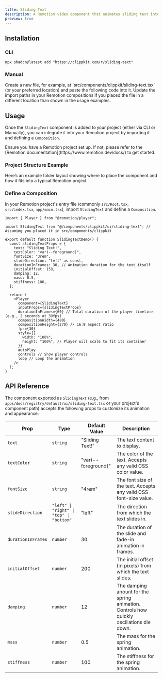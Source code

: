 ```yaml
---
title: Sliding Text
description: A Remotion video component that animates sliding text into the scene.
preview: true
---
```


<ComponentTabs name="sliding-text-demo" />

## Installation

### CLI

```package-install
npx shadcn@latest add "https://clippkit.com/r/sliding-text"
```

### Manual

<Steps>
  <Step>
    Create a new file, for example, at `src/components/clippkit/sliding-text.tsx` (or your preferred location) and paste the following code into it.
    <ComponentSource name="sliding-text" />
  </Step>
  <Step>Update the import paths in your Remotion compositions if you placed the file in a different location than shown in the usage examples.</Step>
</Steps>

## Usage

Once the `SlidingText` component is added to your project (either via CLI or Manually), you can integrate it into your Remotion project by importing it and defining a `Composition`.

<Callout title="Prerequisite">
  Ensure you have a Remotion project set up. If not, please refer to the
  [Remotion documentation](https://www.remotion.dev/docs/) to get started.
</Callout>

### Project Structure Example

Here’s an example folder layout showing where to place the component and how it fits into a typical Remotion project

<FileWrapper name="sliding-text">
  <Files>
    <Folder name="app" defaultOpen>
      <File name="main.tsx" />
    </Folder>
    <Folder name="components" defaultOpen>
      <Folder name="clippkit" defaultOpen>
        <File name="sliding-text.tsx" />
      </Folder>
    </Folder>
  </Files>
</FileWrapper>

### Define a Composition

In your Remotion project's entry file (commonly `src/Root.tsx`, `src/index.tsx`, `app/main.tsx`), import `SlidingText` and define a `Composition`.

```tsx title="app/main.tsx (or equivalent)"
import { Player } from "@remotion/player";

import SlidingText from "@/components/clippkit/ui/sliding-text"; // Assuming you placed it in src/components/clippkit

export default function SlidingTextDemo() {
  const slidingTextProps = {
    text: "Sliding Text!",
    textColor: "var(--foreground)",
    fontSize: "3rem",
    slideDirection: "left" as const,
    durationInFrames: 30, // Animation duration for the text itself
    initialOffset: 150,
    damping: 12,
    mass: 0.5,
    stiffness: 100,
  };

  return (
    <Player
      component={SlidingText}
      inputProps={slidingTextProps}
      durationInFrames={60} // Total duration of the player timeline (e.g., 2 seconds at 30fps)
      compositionWidth={480}
      compositionHeight={270} // 16:9 aspect ratio
      fps={30}
      style={{
        width: "100%",
        height: "100%", // Player will scale to fit its container
      }}
      autoPlay
      controls // Show player controls
      loop // Loop the animation
    />
  );
}
```

## API Reference

The component exported as `SlidingText` (e.g., from `apps/docs/registry/default/ui/sliding-text.tsx` or your project's component path) accepts the following props to customize its animation and appearance:

| Prop               | Type                                     | Default Value       | Description                                                                              |
| ------------------ | ---------------------------------------- | ------------------- | ---------------------------------------------------------------------------------------- |
| `text`             | `string`                                 | "Sliding Text!"     | The text content to display.                                                             |
| `textColor`        | `string`                                 | "var(--foreground)" | The color of the text. Accepts any valid CSS color value.                                |
| `fontSize`         | `string`                                 | "4rem"              | The font size of the text. Accepts any valid CSS font-size value.                        |
| `slideDirection`   | `"left" \| "right" \| "top" \| "bottom"` | "left"              | The direction from which the text slides in.                                             |
| `durationInFrames` | `number`                                 | 30                  | The duration of the slide and fade-in animation in frames.                               |
| `initialOffset`    | `number`                                 | 200                 | The initial offset (in pixels) from which the text slides.                               |
| `damping`          | `number`                                 | 12                  | The damping anount for the spring animation. Controls how quickly oscillations die down. |
| `mass`             | `number`                                 | 0.5                 | The mass for the spring animation.                                                       |
| `stiffness`        | `number`                                 | 100                 | The stiffness for the spring animation.                                                  |
